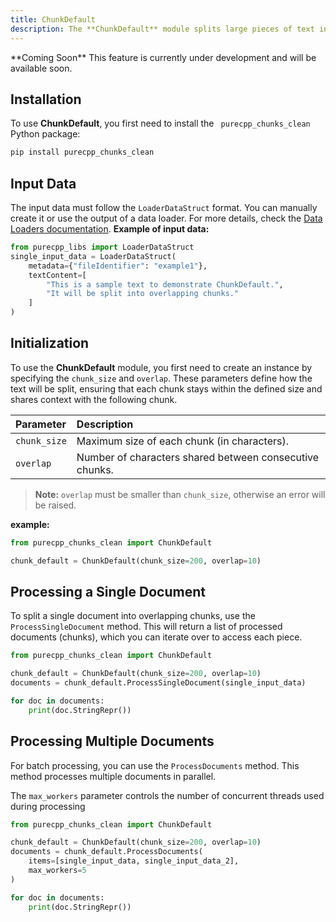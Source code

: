 ```yaml
---
title: ChunkDefault
description: The **ChunkDefault** module splits large pieces of text into manageable chunks, using overlap to maintain context between segments. This is particularly useful in **Retrieval-Augmented Generation (RAG)** pipelines and other text processing tasks where continuity matters.
---
```

<Warning>
**Coming Soon**  
This feature is currently under development and will be available soon.
</Warning>

## Installation
To use **ChunkDefault**, you first need to install the ` purecpp_chunks_clean` Python package:

```bash
pip install purecpp_chunks_clean
```

## Input Data

The input data must follow the `LoaderDataStruct` format. You can manually create it or use the output of a data loader. For more details, check the [Data Loaders documentation](../loaders/introduction.mdx).
**Example of input data:**
```python
from purecpp_libs import LoaderDataStruct
single_input_data = LoaderDataStruct(
    metadata={"fileIdentifier": "example1"},
    textContent=[
        "This is a sample text to demonstrate ChunkDefault.",
        "It will be split into overlapping chunks."
    ]
)
```

## Initialization

To use the **ChunkDefault** module, you first need to create an instance by specifying the `chunk_size` and `overlap`. These parameters define how the text will be split, ensuring that each chunk stays within the defined size and shares context with the following chunk.

| Parameter     | Description                                               |
|:---------------|:-----------------------------------------------------------|
| `chunk_size`| Maximum size of each chunk (in characters).                |
| `overlap`   | Number of characters shared between consecutive chunks.    |

> **Note:** `overlap` must be smaller than `chunk_size`, otherwise an error will be raised.

**example:**
```python
from purecpp_chunks_clean import ChunkDefault

chunk_default = ChunkDefault(chunk_size=200, overlap=10)
```

## Processing a Single Document

To split a single document into overlapping chunks, use the `ProcessSingleDocument` method. This will return a list of processed documents (chunks), which you can iterate over to access each piece.
```python
from purecpp_chunks_clean import ChunkDefault

chunk_default = ChunkDefault(chunk_size=200, overlap=10)
documents = chunk_default.ProcessSingleDocument(single_input_data)

for doc in documents:
    print(doc.StringRepr())
```

## Processing Multiple Documents
For batch processing, you can use the `ProcessDocuments` method. This method processes multiple documents in parallel.

The `max_workers` parameter controls the number of concurrent threads used during processing
```python
from purecpp_chunks_clean import ChunkDefault

chunk_default = ChunkDefault(chunk_size=200, overlap=10)
documents = chunk_default.ProcessDocuments(
    items=[single_input_data, single_input_data_2],
    max_workers=5
)

for doc in documents:
    print(doc.StringRepr())
```

